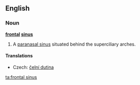 ==English==
{{wikipedia}}
===Noun===
'''[[frontal]] [[sinus]]'''

# {{anatomy}} A [[paranasal sinus]] situated behind the superciliary arches.

====Translations====
{{trans-top|sinus}}
*Czech: [[čelní dutina]] {{f}}
{{trans-mid}}
{{trans-bottom}}

[[ta:frontal sinus]]